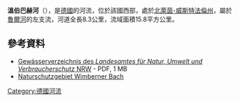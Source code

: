 {{No footnotes|time=2020-08-11T04:39:36+00:00}}
{{Coord|51|29|12.8|N|7|51|38.7|E|display=title}}

'''溫伯巴赫河'''（{{lang-de|Wimberbach}}），是[[德國|德國]]的河流，位於該國西部，處於[[北萊茵-威斯特法倫州|北萊茵-威斯特法倫州]]，屬於[[魯爾河|魯爾河]]的左支流，河道全長8.3公里，流域面積15.8平方公里。

==參考資料==
* [http://www.lanuv.nrw.de/fileadmin/lanuv/wasser/pdf/Gewaesserverzeichnis%20GSK3C.xls  Gewässerverzeichnis des ''Landesamtes für Natur, Umwelt und Verbraucherschutz'' NRW] {{Wayback|url=http://www.lanuv.nrw.de/fileadmin/lanuv/wasser/pdf/Gewaesserverzeichnis%20GSK3C.xls |date=20190808033656 }} - PDF, 1 MB
* [http://www.abu-naturschutz.de/schutzgebiete_so/SO-066.html Naturschutzgebiet Wimberner Bach] {{Wayback|url=http://www.abu-naturschutz.de/schutzgebiete_so/SO-066.html |date=20160305163420 }}

{{Germany-geo-stub}}
[[Category:德國河流|Category:德國河流]]